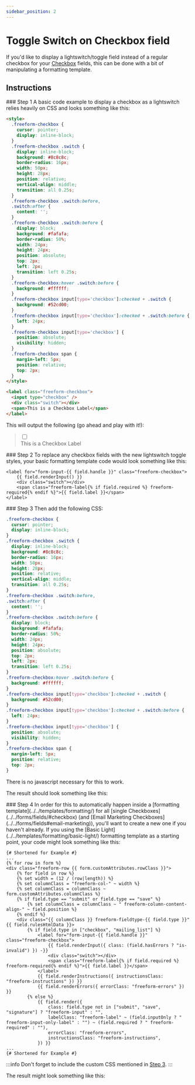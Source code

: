 ```yaml
---
sidebar_position: 2
---
```




# Toggle Switch on Checkbox field

If you'd like to display a lightswitch/toggle field instead of a regular checkbox for your [Checkbox](../../forms/fields/#checkbox) fields, this can be done with a bit of manipulating a formatting template.

## Instructions

<VerticalStepWrapper>
<StepMarkdown>
### Step 1
A basic code example to display a checkbox as a lightswitch relies heavily on CSS and looks something like this:

```html showLineNumbers
<style>
  .freeform-checkbox {
    cursor: pointer;
    display: inline-block;
  }
  .freeform-checkbox .switch {
    display: inline-block;
    background: #8c8c8c;
    border-radius: 16px;
    width: 50px;
    height: 28px;
    position: relative;
    vertical-align: middle;
    transition: all 0.25s;
  }
  .freeform-checkbox .switch:before,
  .switch:after {
    content: '';
  }
  .freeform-checkbox .switch:before {
    display: block;
    background: #fafafa;
    border-radius: 50%;
    width: 24px;
    height: 24px;
    position: absolute;
    top: 2px;
    left: 2px;
    transition: left 0.25s;
  }
  .freeform-checkbox:hover .switch:before {
    background: #ffffff;
  }
  .freeform-checkbox input[type='checkbox']:checked + .switch {
    background: #52cd00;
  }
  .freeform-checkbox input[type='checkbox']:checked + .switch:before {
    left: 24px;
  }
  .freeform-checkbox input[type='checkbox'] {
    position: absolute;
    visibility: hidden;
  }
  .freeform-checkbox span {
    margin-left: 5px;
    position: relative;
    top: 2px;
  }
</style>

<label class="freeform-checkbox">
  <input type="checkbox" />
  <div class="switch"></div>
  <span>This is a Checkbox Label</span>
</label>
```

This will output the following (go ahead and play with it!):

<blockquote className="form-styling mb-7">
  <label class="docs-demo-freeform-checkbox ">
    <input type="checkbox" value="" />
    <div class="docs-demo-switch"></div>
    <span>This is a Checkbox Label</span>
  </label>
</blockquote>

</StepMarkdown>
<StepMarkdown>
### Step 2
To replace any checkbox fields with the new lightswitch toggle styles, your basic formatting template code would look something like this:

```twig showLineNumbers
<label for="form-input-{{ field.handle }}" class="freeform-checkbox">
    {{ field.renderInput() }}
    <div class="switch"></div>
    <span class="freeform-label{% if field.required %} freeform-required{% endif %}">{{ field.label }}</span>
</label>
```

</StepMarkdown>
<StepMarkdown>
### Step 3
Then add the following CSS:

```css showLineNumbers
.freeform-checkbox {
  cursor: pointer;
  display: inline-block;
}
.freeform-checkbox .switch {
  display: inline-block;
  background: #8c8c8c;
  border-radius: 16px;
  width: 50px;
  height: 28px;
  position: relative;
  vertical-align: middle;
  transition: all 0.25s;
}
.freeform-checkbox .switch:before,
.switch:after {
  content: '';
}
.freeform-checkbox .switch:before {
  display: block;
  background: #fafafa;
  border-radius: 50%;
  width: 24px;
  height: 24px;
  position: absolute;
  top: 2px;
  left: 2px;
  transition: left 0.25s;
}
.freeform-checkbox:hover .switch:before {
  background: #ffffff;
}
.freeform-checkbox input[type='checkbox']:checked + .switch {
  background: #52cd00;
}
.freeform-checkbox input[type='checkbox']:checked + .switch:before {
  left: 24px;
}
.freeform-checkbox input[type='checkbox'] {
  position: absolute;
  visibility: hidden;
}
.freeform-checkbox span {
  margin-left: 5px;
  position: relative;
  top: 2px;
}
```

There is no javascript necessary for this to work.

The result should look something like this:

<Photo scale={50} img={ToggleSwitchPhoto} alt="Range Slider" />

</StepMarkdown>
<StepMarkdown>
### Step 4
In order for this to automatically happen inside a [formatting template](../../templates/formatting/) for all [single Checkboxes](../../forms/fields/#checkbox) (and [Email Marketing Checkboxes](../../forms/fields#email-marketing)), you'll want to create a new one if you haven't already. If you using the [Basic Light](../../templates/formatting/basic-light/) formatting template as a starting point, your code might look something like this:

```twig {13-20} showLineNumbers
{# Shortened for Example #}
...
{% for row in form %}
<div class="freeform-row {{ form.customAttributes.rowClass }}">
    {% for field in row %}
    {% set width = (12 / (row|length)) %}
    {% set columnClass = "freeform-col-" ~ width %}
    {% set columnClass = columnClass ~ form.customAttributes.columnClass %}
    {% if field.type == "submit" or field.type == "save" %}
        {% set columnClass = columnClass ~ " freeform-column-content-align-" ~ field.position %}
    {% endif %}
    <div class="{{ columnClass }} freeform-fieldtype-{{ field.type }}"{{ field.rulesHtmlData }}>
        {% if field.type in ["checkbox", "mailing_list"] %}
            <label for="form-input-{{ field.handle }}" class="freeform-checkbox">
                {{ field.renderInput({ class: (field.hasErrors ? "is-invalid") }) -}}
                <div class="switch"></div>
                <span class="freeform-label{% if field.required %} freeform-required{% endif %}">{{ field.label }}</span>
            </label>
            {{ field.renderInstructions({ instructionsClass: "freeform-instructions" }) }}
            {{ field.renderErrors({ errorClass: "freeform-errors" }) }}
        {% else %}
            {{ field.render({
                class: field.type not in ["submit", "save", "signature"] ? "freeform-input" : "",
                labelClass: "freeform-label" ~ (field.inputOnly ? " freeform-input-only-label" : "") ~ (field.required ? " freeform-required" : ""),
                errorClass: "freeform-errors",
                instructionsClass: "freeform-instructions",
            }) }}
...
{# Shortened for Example #}
```

:::info
Don't forget to include the custom CSS mentioned in [Step 3](#step-3).
:::

The result might look something like this:

<Photo img={ToggleSwitchStylingPhoto} alt="Range Slider" />

</StepMarkdown>

</VerticalStepWrapper>
